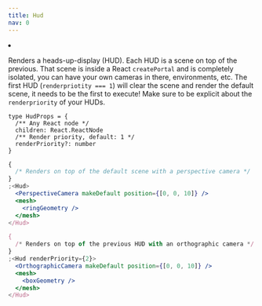 ```yaml
---
title: Hud
nav: 0
---
```


<Grid cols={4}>
  <li>
    <Codesandbox id="py4db" />
  </li>
</Grid>

Renders a heads-up-display (HUD). Each HUD is a scene on top of the previous. That scene is inside a React `createPortal` and is completely isolated, you can have your own cameras in there, environments, etc. The first HUD (`renderpriotity === 1`) will clear the scene and render the default scene, it needs to be the first to execute! Make sure to be explicit about the `renderpriority` of your HUDs.

```tsx
type HudProps = {
  /** Any React node */
  children: React.ReactNode
  /** Render priority, default: 1 */
  renderPriority?: number
}
```

```jsx
{
  /* Renders on top of the default scene with a perspective camera */
}
;<Hud>
  <PerspectiveCamera makeDefault position={[0, 0, 10]} />
  <mesh>
    <ringGeometry />
  </mesh>
</Hud>

{
  /* Renders on top of the previous HUD with an orthographic camera */
}
;<Hud renderPriority={2}>
  <OrthographicCamera makeDefault position={[0, 0, 10]} />
  <mesh>
    <boxGeometry />
  </mesh>
</Hud>
```
